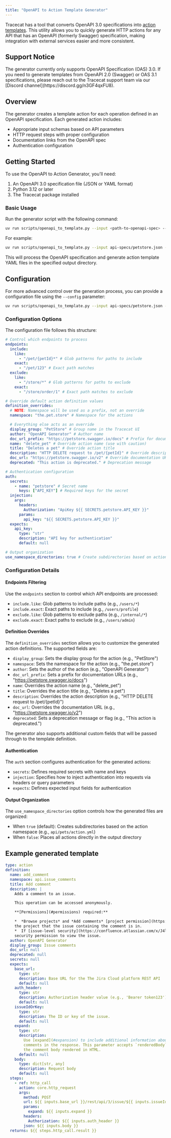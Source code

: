 ```yaml
---
title: "OpenAPI to Action Template Generator"
---
```


Tracecat has a tool that converts OpenAPI 3.0 specifications into [action templates](/integrations/action-templates). This utility allows you to quickly generate HTTP actions for any API that has an OpenAPI (formerly Swagger) specification, making integration with external services easier and more consistent.

## Support Notice

<Note>
  The generator currently only supports OpenAPI Specification (OAS) 3.0. If you
  need to generate templates from OpenAPI 2.0 (Swagger) or OAS 3.1
  specifications, please reach out to the Tracecat support team via our [Discord
  channel](https://discord.gg/n3GF4qxFU8).
</Note>

## Overview

The generator creates a template action for each operation defined in an OpenAPI specification. Each generated action includes:

- Appropriate input schemas based on API parameters
- HTTP request steps with proper configuration
- Documentation links from the OpenAPI spec
- Authentication configuration

## Getting Started

To use the OpenAPI to Action Generator, you'll need:

1. An OpenAPI 3.0 specification file (JSON or YAML format)
2. Python 3.12 or later
3. The Tracecat package installed

### Basic Usage

Run the generator script with the following command:

```bash
uv run scripts/openapi_to_template.py --input <path-to-openapi-spec> --output-dir <output-directory>
```

For example:

```bash
uv run scripts/openapi_to_template.py --input api-specs/petstore.json --output-dir generated_templates/petstore
```

This will process the OpenAPI specification and generate action template YAML files in the specified output directory.

## Configuration

For more advanced control over the generation process, you can provide a configuration file using the `--config` parameter:

```bash
uv run scripts/openapi_to_template.py --input api-specs/petstore.json --output-dir generated_templates/petstore --config my-config.yaml
```

### Configuration Options

The configuration file follows this structure:

```yaml
# Control which endpoints to process
endpoints:
  include:
    like:
      - "/pet/{petId}*" # Glob patterns for paths to include
    exact:
      - "/pet/123" # Exact path matches
  exclude:
    like:
      - "/store/*" # Glob patterns for paths to exclude
    exact:
      - "/store/order/1" # Exact path matches to exclude

# Override default action definition values
definition_overrides:
  # NOTE: Namespace will be used as a prefix, not an override
  namespace: "the.pet.store" # Namespace for the actions

  # Everything else acts as an override
  display_group: "PetStore" # Group name in the Tracecat UI
  author: "OpenAPI Generator" # Author name
  doc_url_prefix: "https://petstore.swagger.io/docs" # Prefix for documentation URLs
  name: "delete_pet" # Override action name (use with caution)
  title: "Deletes a pet" # Override action title
  description: "HTTP DELETE request to /pet/{petId}" # Override description
  doc_url: "https://petstore.swagger.io/v2" # Override documentation URL
  deprecated: "This action is deprecated." # Deprecation message

# Authentication configuration
auth:
  secrets:
    - name: "petstore" # Secret name
      keys: ["API_KEY"] # Required keys for the secret
  injection:
    args:
      headers:
        Authorization: "ApiKey ${{ SECRETS.petstore.API_KEY }}"
      params:
        api_key: "${{ SECRETS.petstore.API_KEY }}"
  expects:
    api_key:
      type: "str"
      description: "API key for authentication"
      default: null

# Output organization
use_namespace_directories: true # Create subdirectories based on action namespace
```

### Configuration Details

#### Endpoints Filtering

Use the `endpoints` section to control which API endpoints are processed:

- `include.like`: Glob patterns to include paths (e.g., `/users/*`)
- `include.exact`: Exact paths to include (e.g., `/users/profile`)
- `exclude.like`: Glob patterns to exclude paths (e.g., `/internal/*`)
- `exclude.exact`: Exact paths to exclude (e.g., `/users/admin`)

#### Definition Overrides

The `definition_overrides` section allows you to customize the generated action definitions. The supported fields are:

- `display_group`: Sets the display group for the action (e.g., "PetStore")
- `namespace`: Sets the namespace for the action (e.g., "the.pet.store")
- `author`: Sets the author of the action (e.g., "OpenAPI Generator")
- `doc_url_prefix`: Sets a prefix for documentation URLs (e.g., "https://petstore.swagger.io/docs")
- `name`: Overrides the action name (e.g., "delete_pet")
- `title`: Overrides the action title (e.g., "Deletes a pet")
- `description`: Overrides the action description (e.g., "HTTP DELETE request to /pet/{petId}")
- `doc_url`: Overrides the documentation URL (e.g., "https://petstore.swagger.io/v2")
- `deprecated`: Sets a deprecation message or flag (e.g., "This action is deprecated.")

The generator also supports additional custom fields that will be passed through to the template definition.

#### Authentication

The `auth` section configures authentication for the generated actions:

- `secrets`: Defines required secrets with name and keys
- `injection`: Specifies how to inject authentication into requests via headers or query parameters
- `expects`: Defines expected input fields for authentication

#### Output Organization

The `use_namespace_directories` option controls how the generated files are organized:

- When `true` (default): Creates subdirectories based on the action namespace (e.g., `api/pets/action.yml`)
- When `false`: Places all actions directly in the output directory

## Example generated template

```yaml
type: action
definition:
  name: add_comment
  namespace: api.issue_comments
  title: Add comment
  description: |
    Adds a comment to an issue.

    This operation can be accessed anonymously.

    **[Permissions](#permissions) required:**

    *  *Browse projects* and *Add comments* [project permission](https://confluence.atlassian.com/x/yodKLg) for
    the project that the issue containing the comment is in.
    *  If [issue-level security](https://confluence.atlassian.com/x/J4lKLg) is configured, issue-level
    security permission to view the issue.
  author: OpenAPI Generator
  display_group: Issue comments
  doc_url: null
  deprecated: null
  secrets: null
  expects:
    base_url:
      type: str
      description: Base URL for the The Jira Cloud platform REST API
      default: null
    auth_header:
      type: str
      description: Authorization header value (e.g., 'Bearer token123')
      default: null
    issueIdOrKey:
      type: str
      description: The ID or key of the issue.
      default: null
    expand:
      type: str
      description:
        Use [expand](#expansion) to include additional information about
        comments in the response. This parameter accepts `renderedBody`, which returns
        the comment body rendered in HTML.
      default: null
    body:
      type: dict[str, any]
      description: Request body
      default: null
  steps:
    - ref: http_call
      action: core.http_request
      args:
        method: POST
        url: ${{ inputs.base_url }}/rest/api/3/issue/${{ inputs.issueIdOrKey }}/comment
        params:
          expand: ${{ inputs.expand }}
        headers:
          Authorization: ${{ inputs.auth_header }}
        json: ${{ inputs.body }}
  returns: ${{ steps.http_call.result }}
```
